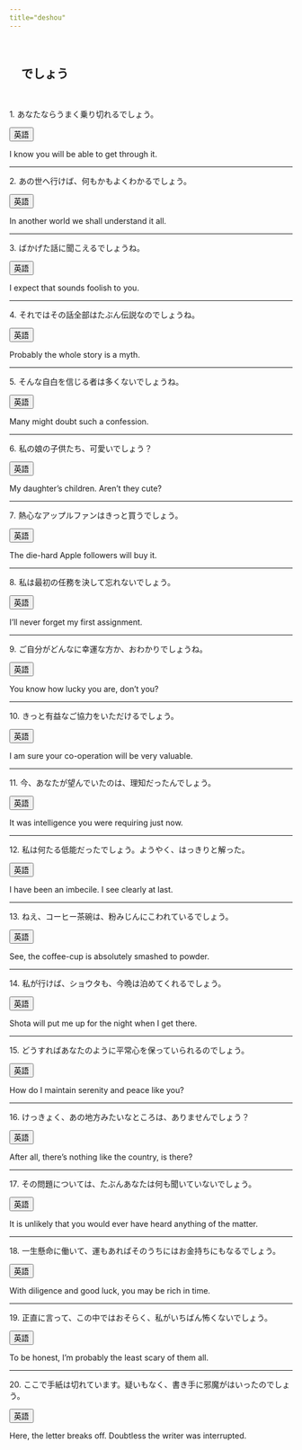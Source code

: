 ```yaml
---
title="deshou"
---
```


<br>

## <span class="top">　でしょう </span>

<br>

1*.* あなたならうまく乗り切れるでしょう。

<audio src="06/deshou-01.mp3" preload="auto"></audio>

<button class="show-english">英語</button>
<div class="english">

I know you will be able to get through it.

</div>

<hr>


2*.* あの世へ行けば、何もかもよくわかるでしょう。

<audio src="06/deshou-02.mp3" preload="auto"></audio>

<button class="show-english">英語</button>
<div class="english">

In another world we shall understand it all.

</div>

<hr>


3*.* ばかげた話に聞こえるでしょうね。

<audio src="06/deshou-03.mp3" preload="auto"></audio>

<button class="show-english">英語</button>
<div class="english">

I expect that sounds foolish to you.

</div>

<hr>


4*.* それではその話全部はたぶん伝説なのでしょうね。

<audio src="06/deshou-04.mp3" preload="auto"></audio>

<button class="show-english">英語</button>
<div class="english">

Probably the whole story is a myth.

</div>

<hr>



5*.* そんな自白を信じる者は多くないでしょうね。

<audio src="06/deshou-05.mp3" preload="auto"></audio>

<button class="show-english">英語</button>
<div class="english">

Many might doubt such a confession.

</div>

<hr>


6*.* 私の娘の子供たち、可愛いでしょう？

<audio src="06/deshou-06.mp3" preload="auto"></audio>

<button class="show-english">英語</button>
<div class="english">

My daughter’s children. Aren’t they cute?

</div>

<hr>


7*.* 熱心なアップルファンはきっと買うでしょう。

<audio src="06/deshou-07.mp3" preload="auto"></audio>

<button class="show-english">英語</button>
<div class="english">

The die-hard Apple followers will buy it.

</div>

<hr>


8*.* 私は最初の任務を決して忘れないでしょう。

<audio src="06/deshou-08.mp3" preload="auto"></audio>

<button class="show-english">英語</button>
<div class="english">

I’ll never forget my first assignment.

</div>

<hr>


9*.* ご自分がどんなに幸運な方か、おわかりでしょうね。

<audio src="06/deshou-09.mp3" preload="auto"></audio>

<button class="show-english">英語</button>
<div class="english">

You know how lucky you are, don’t you?

</div>

<hr>


10*.* きっと有益なご協力をいただけるでしょう。

<audio src="06/deshou-10.mp3" preload="auto"></audio>

<button class="show-english">英語</button>
<div class="english">

I am sure your co-operation will be very valuable.

</div>

<hr>


11*.* 今、あなたが望んでいたのは、理知だったんでしょう。

<audio src="06/deshou-11.mp3" preload="auto"></audio>

<button class="show-english">英語</button>
<div class="english">

It was intelligence you were requiring just now.

</div>

<hr>


12*.* 私は何たる低能だったでしょう。ようやく、はっきりと解った。

<audio src="06/deshou-12.mp3" preload="auto"></audio>

<button class="show-english">英語</button>
<div class="english">

I have been an imbecile. I see clearly at last.

</div>

<hr>


13*.* ねえ、コーヒー茶碗は、粉みじんにこわれているでしょう。

<audio src="06/deshou-13.mp3" preload="auto"></audio>

<button class="show-english">英語</button>
<div class="english">

See, the coffee-cup is absolutely smashed to powder.

</div>

<hr>


14*.* 私が行けば、ショウタも、今晩は泊めてくれるでしょう。

<audio src="06/deshou-14.mp3" preload="auto"></audio>

<button class="show-english">英語</button>
<div class="english">

Shota will put me up for the night when I get there.

</div>

<hr>


15*.* どうすればあなたのように平常心を保っていられるのでしょう。

<audio src="06/deshou-15.mp3" preload="auto"></audio>

<button class="show-english">英語</button>
<div class="english">

How do I maintain serenity and peace like you?

</div>

<hr>


16*.* けっきょく、あの地方みたいなところは、ありませんでしょう？

<audio src="06/deshou-16.mp3" preload="auto"></audio>

<button class="show-english">英語</button>
<div class="english">

After all, there’s nothing like the country, is there?

</div>

<hr>


17*.* その問題については、たぶんあなたは何も聞いていないでしょう。

<audio src="06/deshou-17.mp3" preload="auto"></audio>

<button class="show-english">英語</button>
<div class="english">

It is unlikely that you would ever have heard anything of the matter.

</div>

<hr>


18*.* 一生懸命に働いて、運もあればそのうちにはお金持ちにもなるでしょう。

<audio src="06/deshou-18.mp3" preload="auto"></audio>

<button class="show-english">英語</button>
<div class="english">

With diligence and good luck, you may be rich in time.

</div>

<hr>


19*.* 正直に言って、この中ではおそらく、私がいちばん怖くないでしょう。

<audio src="06/deshou-19.mp3" preload="auto"></audio>

<button class="show-english">英語</button>
<div class="english">

To be honest, I’m probably the least scary of them all.

</div>

<hr>


20*.* ここで手紙は切れています。疑いもなく、書き手に邪魔がはいったのでしょう。

<audio src="06/deshou-20.mp3" preload="auto"></audio>

<button class="show-english">英語</button>
<div class="english">

Here, the letter breaks off. Doubtless the writer was interrupted.

</div>

